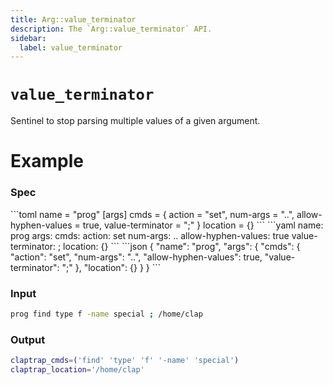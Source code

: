 ```yaml
---
title: Arg::value_terminator
description: The `Arg::value_terminator` API.
sidebar:
  label: value_terminator
---
```



# `value_terminator` <LinkButton href="https://docs.rs/clap/latest/clap/struct.Arg.html#method.value_terminator" icon="open-book" variant="minimal"></LinkButton>

<Badge text="since 0.1.0" size="small" />

Sentinel to stop parsing multiple values of a given argument.

# Example

### Spec

<Tabs syncKey="format">
  <TabItem label="TOML">
```toml
name = "prog"
[args]
cmds = { action = "set", num-args = "..", allow-hyphen-values = true, value-terminator = ";" }
location = {}
```
  </TabItem>
  <TabItem label="YAML">
```yaml
name: prog
args:
  cmds:
    action: set
    num-args: ..
    allow-hyphen-values: true
    value-terminator: ;
  location: {}
```
  </TabItem>
  <TabItem label="JSON">
```json
{
  "name": "prog",
  "args": {
    "cmds": {
      "action": "set",
      "num-args": "..",
      "allow-hyphen-values": true,
      "value-terminator": ";"
    },
    "location": {}
  }
}
```
  </TabItem>
</Tabs>

### Input

```bash
prog find type f -name special ; /home/clap
```

### Output

```bash
claptrap_cmds=('find' 'type' 'f' '-name' 'special')
claptrap_location='/home/clap'
```
